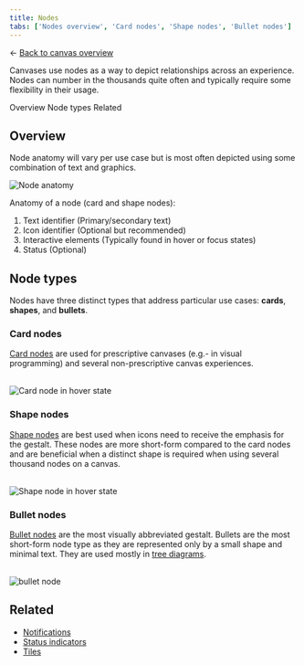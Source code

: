 ```yaml
---
title: Nodes
tabs: ['Nodes overview', 'Card nodes', 'Shape nodes', 'Bullet nodes']
---
```


<- [Back to canvas overview](https://pages.github.ibm.com/cdai-design/pal/patterns/canvas/usage)

<PageDescription>

Canvases use nodes as a way to depict relationships across an experience. Nodes can number in the thousands quite often and typically require some flexibility in their usage. 

</PageDescription>


<AnchorLinks>
  <AnchorLink>Overview</AnchorLink>
  <AnchorLink>Node types</AnchorLink>
  <AnchorLink>Related</AnchorLink>
</AnchorLinks>


## Overview

Node anatomy will vary per use case but is most often depicted using some combination of text and graphics.



<Row>
  <Column colMd={8} colLg={8}>

![Node anatomy](../images/nodeOverview.png)

</Column>
</Row>

Anatomy of a node (card and shape nodes):
1. Text identifier (Primary/secondary text)
2. Icon identifier (Optional but recommended)
3. Interactive elements (Typically found in hover or focus states)
4. Status (Optional)


## Node types

Nodes have three distinct types that address particular use cases: **cards**, **shapes**, and **bullets**.

### Card nodes

[Card nodes](card-nodes) are used for prescriptive canvases (e.g.- in visual programming) and several non-prescriptive canvas experiences.<br /><br />

<Row>
  <Column colMd={8} colLg={8}>

![Card node in hover state](../images/cardNodeEnabled.png)

</Column>
</Row>


### Shape nodes

[Shape nodes](shape-nodes) are best used when icons need to receive the emphasis for the gestalt. These nodes are more short-form compared to the card nodes and are beneficial when a distinct shape is required when using several thousand nodes on a canvas.<br /><br />

<Row>
  <Column colMd={8} colLg={8}>

![Shape node in hover state](../images/shapeNodeEnabled.png)

</Column>
</Row>


### Bullet nodes

[Bullet nodes](bullet-nodes) are the most visually abbreviated gestalt. Bullets are the most short-form node type as they are represented only by a small shape and minimal text. They are used mostly in [tree diagrams](https://www.carbondesignsystem.com/data-visualization/complex-charts#tree-diagrams).<br /><br />

<Row>
  <Column colMd={8} colLg={8}>

![bullet node](../images/bulletNodeEnabled.png)

</Column>
</Row>


## Related

- [Notifications](https://www.carbondesignsystem.com/components/notification/style#structures)
- [Status indicators](https://www.carbondesignsystem.com/patterns/status-indicator-pattern/)
- [Tiles](https://www.carbondesignsystem.com/components/tile/usage/#formatting)
